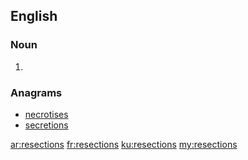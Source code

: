 ==English==

===Noun===
{{head|en}}

# {{plural of|resection}}

===Anagrams===
* [[necrotises#English|necrotises]]
* [[secretions#English|secretions]]

[[ar:resections]]
[[fr:resections]]
[[ku:resections]]
[[my:resections]]